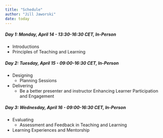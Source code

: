 ```yaml
---
title: "Schedule"
author: "Jill Jaworski"
date: today
---
```



##### Day 1: Monday, April 14 - 13:30-16:30 CET, In-Person
- Introductions
- Principles of Teaching and Learning 

##### Day 2: Tuesday, April 15 - 09:00-16:30 CET, In-Person
- Designing 
  - Planning Sessions
- Delivering 
  - Be a better presenter and instructor Enhancing Learner Participation and Engagement

##### Day 3: Wednesday, April 16 - 09:00-16:30 CET, In-Person
- Evaluating 
  - Assessment and Feedback in Teaching and Learning 
- Learning Experiences and Mentorship

